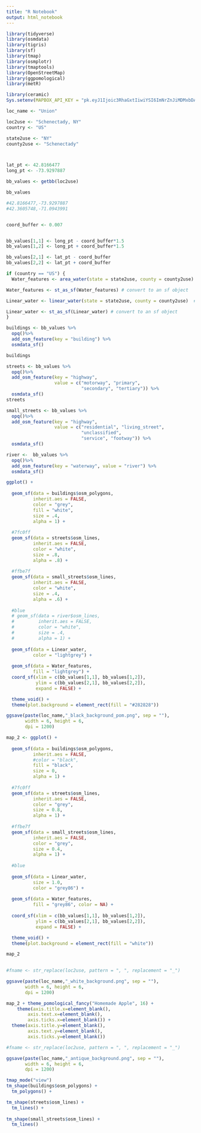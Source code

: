 ```yaml
---
title: "R Notebook"
output: html_notebook
---
```


```r
library(tidyverse)
library(osmdata)
library(tigris)
library(sf)
library(tmap)
library(osmplotr)
library(tmaptools)
library(OpenStreetMap)
library(ggpomological)
library(metR)

library(ceramic)
Sys.setenv(MAPBOX_API_KEY = "pk.eyJ1Ijoic3RhaGxtIiwiYSI6ImNrZnJiMDMxbDA0aGsyenFlajhvMzZ4bXUifQ.I7l7fJBAHCQWRwyYozq4ZQ")

```


```r
loc_name <- "Union"

loc2use <- "Schenectady, NY"
country <- "US"

state2use <- "NY"
county2use <- "Schenectady"



lat_pt <- 42.8166477
long_pt <- -73.9297887
```


```r
bb_values <- getbb(loc2use)

bb_values
```
```r
#42.8166477,-73.9297887
#42.3605748,-71.0943991


coord_buffer <- 0.007 


bb_values[1,1] <- long_pt - coord_buffer*1.5
bb_values[1,2] <- long_pt + coord_buffer*1.5

bb_values[2,1] <- lat_pt - coord_buffer
bb_values[2,2] <- lat_pt + coord_buffer
```


```r
if (country == "US") {
  Water_features <- area_water(state = state2use, county = county2use)  # download the data

Water_features <- st_as_sf(Water_features) # convert to an sf object

Linear_water <- linear_water(state = state2use, county = county2use)  # download the data

Linear_water <- st_as_sf(Linear_water) # convert to an sf object
}


```


```r
buildings <- bb_values %>%
  opq()%>%
  add_osm_feature(key = "building") %>%
  osmdata_sf()

buildings
```

```r
streets <- bb_values %>%
  opq()%>%
  add_osm_feature(key = "highway", 
                  value = c("motorway", "primary", 
                            "secondary", "tertiary")) %>%
  osmdata_sf()
streets
```


```r
small_streets <- bb_values %>%
  opq()%>%
  add_osm_feature(key = "highway", 
                  value = c("residential", "living_street",
                            "unclassified",
                            "service", "footway")) %>%
  osmdata_sf()

river <-  bb_values %>%
  opq()%>%
  add_osm_feature(key = "waterway", value = "river") %>%
  osmdata_sf()
```



```r
ggplot() +
  
  geom_sf(data = buildings$osm_polygons,
          inherit.aes = FALSE,
          color = "grey",
          fill = "white",
          size = .4,
          alpha = 1) +
  
  #7fc0ff
  geom_sf(data = streets$osm_lines,
          inherit.aes = FALSE,
          color = "white",
          size = .8,
          alpha = .8) +
  
  #ffbe7f
  geom_sf(data = small_streets$osm_lines,
          inherit.aes = FALSE,
          color = "white",
          size = .4,
          alpha = .6) +
  
  #blue
  # geom_sf(data = river$osm_lines,
  #         inherit.aes = FALSE,
  #         color = "white",
  #         size = .4,
  #         alpha = 1) + 
  
  geom_sf(data = Linear_water,
          color = "lightgrey") +         
  
  geom_sf(data = Water_features,
          fill = "lightgrey") + 
  coord_sf(xlim = c(bb_values[1,1], bb_values[1,2]), 
           ylim = c(bb_values[2,1], bb_values[2,2]),
           expand = FALSE) +

  theme_void() +
  theme(plot.background = element_rect(fill = "#282828"))
```

```r
ggsave(paste(loc_name,"_black_background_pom.png", sep = ""), 
       width = 6, height = 6,
       dpi = 1200)
```



```r
map_2 <- ggplot() +
  
  geom_sf(data = buildings$osm_polygons,
          inherit.aes = FALSE,
          #color = "black",
          fill = "black",
          size = 0,
          alpha = 1) +
  
  #7fc0ff
  geom_sf(data = streets$osm_lines,
          inherit.aes = FALSE,
          color = "grey",
          size = 0.8,
          alpha = 1) +
  
  #ffbe7f
  geom_sf(data = small_streets$osm_lines,
          inherit.aes = FALSE,
          color = "grey",
          size = 0.4,
          alpha = 1) +
  
  #blue
  
  geom_sf(data = Linear_water,
          size = 1.0,
          color = "grey86") +         
  
  geom_sf(data = Water_features,
          fill = "grey86", color = NA) + 
  
  coord_sf(xlim = c(bb_values[1,1], bb_values[1,2]), 
           ylim = c(bb_values[2,1], bb_values[2,2]),
           expand = FALSE) +

  theme_void() +
  theme(plot.background = element_rect(fill = "white")) 

map_2
  
```


```r
#fname <- str_replace(loc2use, pattern = ", ", replacement = "_")

ggsave(paste(loc_name,"_white_background.png", sep = ""), 
       width = 6, height = 6,
       dpi = 1200)
```


```r
map_2 + theme_pomological_fancy("Homemade Apple", 16) +
    theme(axis.title.x=element_blank(),
        axis.text.x=element_blank(),
        axis.ticks.x=element_blank()) +
  theme(axis.title.y=element_blank(),
        axis.text.y=element_blank(),
        axis.ticks.y=element_blank())
```

```r
#fname <- str_replace(loc2use, pattern = ", ", replacement = "_")

ggsave(paste(loc_name,"_antique_background.png", sep = ""), 
       width = 6, height = 6,
       dpi = 1200)
```


```r
tmap_mode("view") 
tm_shape(buildings$osm_polygons) +
  tm_polygons() +

tm_shape(streets$osm_lines) +
  tm_lines() +
  
tm_shape(small_streets$osm_lines) +
  tm_lines() 
```










